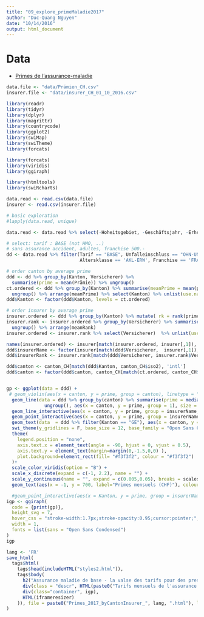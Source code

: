 ```yaml
---
title: "09_explore_primeMaladie2017"
author: "Duc-Quang Nguyen"
date: "10/14/2016"
output: html_document
---
```


# Data

* [Primes de l’assurance-maladie](https://opendata.swiss/fr/dataset/health-insurance-premiums)



```r

data.file <- "data/Prämien_CH.csv"
insurer.file <- "data/insurer_CH_01_10_2016.csv"

library(readr)
library(tidyr)
library(dplyr)
library(magrittr)
library(countrycode)
library(ggplot2)
library(swiMap)
library(swiTheme)
library(forcats)

library(forcats)
library(viridis)
library(ggiraph)

library(htmltools)
library(swiRcharts)


```

```r
data.read <- read.csv(data.file)
insurer <- read.csv(insurer.file)

# basic exploration
#lapply(data.read, unique)

data.read <- data.read %>% select(-Hoheitsgebiet, -Geschäftsjahr, -Erhebungsjahr)

# select: tarif : BASE (not HMO, ..)
# sans assurance accident, adultes, franchise 500.-
dd <- data.read %>% filter(Tarif == "BASE", Unfalleinschluss == "OHN-UNF", 
                           Altersklasse == 'AKL-ERW', Franchise == 'FRA-500', Kanton != "ZE")

# order canton by average prime 
ddd <- dd %>% group_by(Kanton, Versicherer) %>% 
  summarise(prime = mean(Prämie)) %>% ungroup()
ct.ordered <- ddd %>% group_by(Kanton) %>% summarise(meanPrime = mean(prime)) %>% 
  ungroup() %>% arrange(meanPrime) %>% select(Kanton) %>% unlist(use.names = F) %>% as.character()
ddd$Kanton <- factor(ddd$Kanton, levels = ct.ordered)

# order insurer by average prime
insurer.ordered <- ddd %>% group_by(Kanton) %>% mutate( rk = rank(prime)) %>% ungroup()
insurer.rank <- insurer.ordered %>% group_by(Versicherer) %>% summarise(meanRank = mean(rk)) %>% 
  ungroup() %>% arrange(meanRank)
insurer.ordered <- insurer.rank %>% select(Versicherer)  %>% unlist(use.names = F)

names(insurer.ordered) <- insurer[match(insurer.ordered, insurer[,1]), 'shortName']
ddd$insurerName <- factor(insurer[match(ddd$Versicherer,  insurer[,1]), 'shortName'], levels = names(insurer.ordered))
ddd$insurerRank <- insurer.rank[match(ddd$Versicherer, insurer.rank$Versicherer), 'meanRank'] %>% unlist(use.names = F)

ddd$canton <- canton_CH[match(ddd$Kanton, canton_CH$iso2), 'intl']
ddd$canton <- factor(ddd$canton, canton_CH[match(ct.ordered, canton_CH$iso2), 'intl'])


gp <- ggplot(data = ddd) + 
 # geom_violin(aes(x = canton, y = prime, group = canton), linetype = "blank", fill = "#e5dbcd", alpha = 0.6) + 
  geom_line(data = ddd %>% group_by(canton) %>% summarise(prime = median(prime)) %>% 
              ungroup(), aes(x = canton, y = prime, group = 1), size = 0.6, alpha = 0.5, colour = "darkgrey") + 
  geom_line_interactive(aes(x = canton, y = prime, group = insurerName, color = insurerRank, tooltip = insurerName, data_id = insurerName), size = 0.2, alpha = 0.25) + 
  geom_point_interactive(aes(x = canton, y = prime, group = insurerName, color = insurerRank, data_id = insurerName, tooltip = insurerName), size = 0.7, alpha = 0.5, shape = 18) + 
  geom_text(data  = ddd %>% filter(Kanton == "GE"), aes(x = canton, y = prime, label = insurerName), nudge_y = -1, nudge_x = 0.35, hjust = 0, size = 1.9, family = "Open Sans Condensed", check_overlap = T, colour = "#595959") +
  swi_theme(y_gridlines = F, base_size = 12, base_family = "Open Sans Condensed") + 
  theme(
    legend.position = "none", 
    axis.text.x = element_text(angle = -90, hjust = 0, vjust = 0.5), 
    axis.text.y = element_text(margin=margin(0,-1.5,0,0) ),
    plot.background=element_rect(fill= "#f3f3f2", colour = "#f3f3f2")
  )+
  scale_color_viridis(option = "B") +
  scale_x_discrete(expand = c(-1, 2.2), name = "") +
  scale_y_continuous(name = "", expand = c(0.005,0.05), breaks = scales::pretty_breaks(n =5)) +
  geom_text(aes(x = -1, y = 700, label="Primes mensuels (CHF)"), colour = "#2b2b2b", hjust = 0)

  #geom_point_interactive(aes(x = Kanton, y = prime, group = insurerName, color = insurerRank, tooltip = prime, data_id = insurerName), size = 0.2, alpha = 0.8)
igp <- ggiraph(
  code = {print(gp)}, 
  height_svg = 7,
  hover_css = "stroke-width:1.7px;stroke-opacity:0.95;cursor:pointer;",  
  width = 1,
  fonts = list(sans = "Open Sans Condensed")
)
igp

lang <- 'FR'
save_html(
  tags$html(
    tags$head(includeHTML("styles2.html")),
    tags$body(    
      h2("Assurance maladie de base - la valse des tarifs pour des prestations identiques par tous les assureurs"),#txt["main.title", lang]),
      div(class = "descr", HTML(paste0("Tarifs mensuels de l'assurance maladie de base 2017 par canton et par assureur. Pour un adulte, sans couverture d'assurance accident et une franchise de 500.-. Pour les cantons ayant différent tarifs selon les régions, la moyenne cantonale par assureur a été calculée."))),
      div(class="container", igp),
      HTML(iframeresizer)  
    )), file = paste0("Primes_2017_byCantonInsurer_", lang, ".html"), libdir = "js", background = "#f3f3f2"
)

  
```